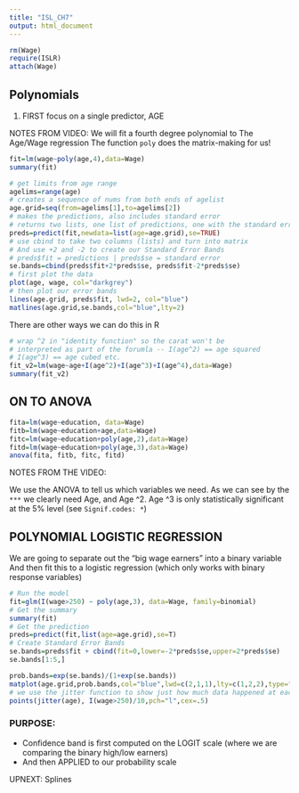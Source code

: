 ```yaml
---
title: "ISL_CH7"
output: html_document
---
```


```r
rm(Wage)
require(ISLR)
attach(Wage)
```

## Polynomials

1. FIRST focus on a single predictor, AGE


NOTES FROM VIDEO:
We will fit a fourth degree polynomial to The Age/Wage regression 
The function `poly` does the matrix-making for us!




```r
fit=lm(wage~poly(age,4),data=Wage)
summary(fit)
```

```r
# get limits from age range
agelims=range(age)
# creates a sequence of nums from both ends of agelist
age.grid=seq(from=agelims[1],to=agelims[2])
# makes the predictions, also includes standard error
# returns two lists, one list of predictions, one with the standard errors
preds=predict(fit,newdata=list(age=age.grid),se=TRUE)
# use cbind to take two columns (lists) and turn into matrix
# And use +2 and -2 to create our Standard Error Bands
# preds$fit = predictions | preds$se = standard error
se.bands=cbind(preds$fit+2*preds$se, preds$fit-2*preds$se)
# first plot the data
plot(age, wage, col="darkgrey")
# then plot our error bands
lines(age.grid, preds$fit, lwd=2, col="blue")
matlines(age.grid,se.bands,col="blue",lty=2)
```

There are other ways we can do this in R

```r
# wrap ^2 in "identity function" so the carat won't be 
# interpreted as part of the forumla -- I(age^2) == age squared
# I(age^3) == age cubed etc.
fit_v2=lm(wage~age+I(age^2)+I(age^3)+I(age^4),data=Wage)
summary(fit_v2)
```

## ON TO ANOVA

```r
fita=lm(wage~education, data=Wage)
fitb=lm(wage~education+age,data=Wage)
fitc=lm(wage~education+poly(age,2),data=Wage)
fitd=lm(wage~education+poly(age,3),data=Wage)
anova(fita, fitb, fitc, fitd)
```

NOTES FROM THE VIDEO: 

We use the ANOVA to tell us which variables we need.
As we can see by the `***` we clearly need Age, and Age ^2. 
Age ^3 is only statistically significant at the 5% level (see `Signif.codes: *`)

## POLYNOMIAL LOGISTIC REGRESSION

We are going to separate out the "big wage earners" into a binary variable
And then fit this to a logistic regression (which only works with binary response variables)

```r
# Run the model
fit=glm(I(wage>250) ~ poly(age,3), data=Wage, family=binomial)
# Get the summary
summary(fit)
# Get the prediction
preds=predict(fit,list(age=age.grid),se=T)
# Create Standard Error Bands
se.bands=preds$fit + cbind(fit=0,lower=-2*preds$se,upper=2*preds$se)
se.bands[1:5,]
```

```r
prob.bands=exp(se.bands)/(1+exp(se.bands))
matplot(age.grid,prob.bands,col="blue",lwd=c(2,1,1),lty=c(1,2,2),type="l",ylim=c(0,.1))
# we use the jitter function to show just how much data happened at each age
points(jitter(age), I(wage>250)/10,pch="l",cex=.5)
```

### PURPOSE: 
* Confidence band is first computed on the LOGIT scale (where we are comparing the binary high/low earners) 
* And then APPLIED to our probability scale 

UPNEXT: Splines



